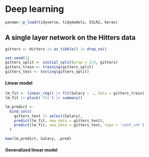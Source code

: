 # Deep learning

```r
pacman::p_load(tidyverse, tidymodels, ISLR2, keras)
```

## A single layer network on the Hitters data

```r
gitters <- Hitters |> as_tibble() |> drop_na()
```

```r
set.seed(1)
gitters_split <- initial_split(prop = 2/3, gitters)
gitters_train <- training(gitters_split)
gitters_test <- testing(gitters_split)
```

#### Linear model

```r
lm_fit <- linear_reg() |> fit(Salary ~ ., data = gitters_train)
lm_fit |> pluck('fit') |> summary()
```

```r
lm_predict <- 
  bind_cols(
    gitters_test |> select(Salary),
    predict(lm_fit, new_data = gitters_test),
    predict(lm_fit, new_data = gitters_test, type = 'conf_int')
  )

mae(lm_predict, Salary, .pred)
```

#### Generalized linear model

```r

```
